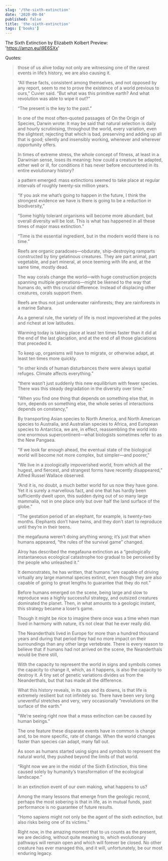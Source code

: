 ```yaml
---
slug: '/the-sixth-extinction'
date: '2020-09-04'
published: false
title: 'the-sixth-extinction'
tags: ['books']
---
```


The Sixth Extinction
by Elizabeth Kolbert
Preview: 'https://amzn.eu/i9E6SXx'

Quotes:

> those of us alive today not only are witnessing one of the rarest events in life’s history, we are also causing it.

> “All these facts, consistent among themselves, and not opposed by any report, seem to me to prove the existence of a world previous to ours,” Cuvier said. “But what was this primitive earth? And what revolution was able to wipe it out?”

> “The present is the key to the past.”

> In one of the most often-quoted passages of On the Origin of Species, Darwin wrote: It may be said that natural selection is daily and hourly scrutinising, throughout the world, every variation, even the slightest; rejecting that which is bad, preserving and adding up all that is good; silently and insensibly working, whenever and wherever opportunity offers.

> In times of extreme stress, the whole concept of fitness, at least in a Darwinian sense, loses its meaning: how could a creature be adapted, either well or ill, for conditions it has never before encountered in its entire evolutionary history?

> a pattern emerged: mass extinctions seemed to take place at regular intervals of roughly twenty-six million years.

> “If you ask me what’s going to happen in the future, I think the strongest evidence we have is there is going to be a reduction in biodiversity,”

> “Some highly tolerant organisms will become more abundant, but overall diversity will be lost. This is what has happened in all these times of major mass extinction.”

> “Time is the essential ingredient, but in the modern world there is no time.”

> Reefs are organic paradoxes—obdurate, ship-destroying ramparts constructed by tiny gelatinous creatures. They are part animal, part vegetable, and part mineral, at once teeming with life and, at the same time, mostly dead.

> The way corals change the world—with huge construction projects spanning multiple generations—might be likened to the way that humans do, with this crucial difference. Instead of displacing other creatures, corals support them.

> Reefs are thus not just underwater rainforests; they are rainforests in a marine Sahara.

> As a general rule, the variety of life is most impoverished at the poles and richest at low latitudes.

> Warming today is taking place at least ten times faster than it did at the end of the last glaciation, and at the end of all those glaciations that preceded it.

> To keep up, organisms will have to migrate, or otherwise adapt, at least ten times more quickly.

> “In other kinds of human disturbances there were always spatial refuges. Climate affects everything.”

> “there wasn’t just suddenly this new equilibrium with fewer species. There was this steady degradation in the diversity over time.”

> “When you find one thing that depends on something else that, in turn, depends on something else, the whole series of interactions depends on constancy,”

> By transporting Asian species to North America, and North American species to Australia, and Australian species to Africa, and European species to Antarctica, we are, in effect, reassembling the world into one enormous supercontinent—what biologists sometimes refer to as the New Pangaea.

> “If we look far enough ahead, the eventual state of the biological world will become not more complex, but simpler—and poorer,”

> “We live in a zoologically impoverished world, from which all the hugest, and fiercest, and strangest forms have recently disappeared,” Alfred Russel Wallace observed.

> “And it is, no doubt, a much better world for us now they have gone. Yet it is surely a marvellous fact, and one that has hardly been sufficiently dwelt upon, this sudden dying out of so many large mammalia, not in one place only but over half the land surface of the globe.”

> “The gestation period of an elephant, for example, is twenty-two months. Elephants don’t have twins, and they don’t start to reproduce until they’re in their teens.

> the megafauna weren’t doing anything wrong; it’s just that when humans appeared, “the rules of the survival game” changed.

> Alroy has described the megafauna extinction as a “geologically instantaneous ecological catastrophe too gradual to be perceived by the people who unleashed it.”

> It demonstrates, he has written, that humans “are capable of driving virtually any large mammal species extinct, even though they are also capable of going to great lengths to guarantee that they do not.”

> Before humans emerged on the scene, being large and slow to reproduce was a highly successful strategy, and outsized creatures dominated the planet. Then, in what amounts to a geologic instant, this strategy became a loser’s game.

> Though it might be nice to imagine there once was a time when man lived in harmony with nature, it’s not clear that he ever really did.

> The Neanderthals lived in Europe for more than a hundred thousand years and during that period they had no more impact on their surroundings than any other large vertebrate. There is every reason to believe that if humans had not arrived on the scene, the Neanderthals would be there still,

> With the capacity to represent the world in signs and symbols comes the capacity to change it, which, as it happens, is also the capacity to destroy it. A tiny set of genetic variations divides us from the Neanderthals, but that has made all the difference.

> What this history reveals, in its ups and its downs, is that life is extremely resilient but not infinitely so. There have been very long uneventful stretches and very, very occasionally “revolutions on the surface of the earth.”

> “We’re seeing right now that a mass extinction can be caused by human beings.”

> The one feature these disparate events have in common is change and, to be more specific, rate of change. When the world changes faster than species can adapt, many fall out.

> As soon as humans started using signs and symbols to represent the natural world, they pushed beyond the limits of that world.

> “Right now we are in the midst of the Sixth Extinction, this time caused solely by humanity’s transformation of the ecological landscape.”

> In an extinction event of our own making, what happens to us?

> Among the many lessons that emerge from the geologic record, perhaps the most sobering is that in life, as in mutual funds, past performance is no guarantee of future results.

> “Homo sapiens might not only be the agent of the sixth extinction, but also risks being one of its victims.”

> Right now, in the amazing moment that to us counts as the present, we are deciding, without quite meaning to, which evolutionary pathways will remain open and which will forever be closed. No other creature has ever managed this, and it will, unfortunately, be our most enduring legacy.
